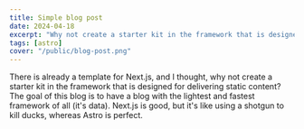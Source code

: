 ```yaml
---
title: Simple blog post
date: 2024-04-18
excerpt: "Why not create a starter kit in the framework that is designed for delivering static content?"
tags: [astro]
cover: "/public/blog-post.png"
---
```


There is already a template for Next.js, and I thought, why not create a starter kit in the framework that is designed for delivering static content? The goal of this blog is to have a blog with the lightest and fastest framework of all (it's data). Next.js is good, but it's like using a shotgun to kill ducks, whereas Astro is perfect.